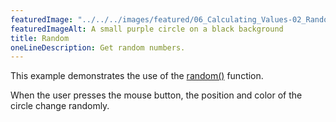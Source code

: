 ---
featuredImage: "../../../images/featured/06_Calculating_Values-02_Random-thumbnail.png"
featuredImageAlt: A small purple circle on a black background
title: Random
oneLineDescription: Get random numbers.
---

This example demonstrates the use of the
<a href="https://p5js.org/reference/#/p5/random">random()</a>
function.

When the user presses the mouse button, the position and color
of the circle change randomly.